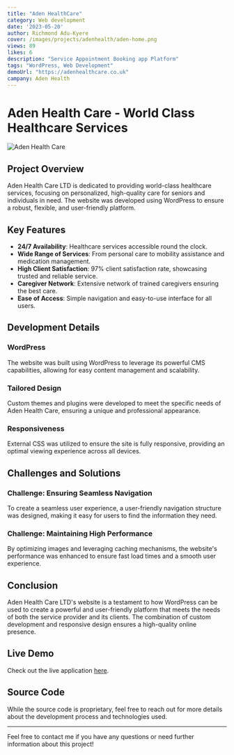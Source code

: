 ```yaml
---
title: "Aden HealthCare"
category: Web development
date: '2023-05-20'
author: Richmond Adu-Kyere
cover: /images/projects/adenhealth/aden-home.png
views: 89
likes: 6
description: "Service Appointment Booking app Platform"
tags: "WordPress, Web Development"
demoUrl: "https://adenhealthcare.co.uk"
campany: Aden Health
---
```





# Aden Health Care - World Class Healthcare Services

![Aden Health Care](/images/projects/adenhealth/aden-kc.png)

## Project Overview

Aden Health Care LTD is dedicated to providing world-class healthcare services, focusing on personalized, high-quality care for seniors and individuals in need. The website was developed using WordPress to ensure a robust, flexible, and user-friendly platform.

## Key Features

- **24/7 Availability**: Healthcare services accessible round the clock.
- **Wide Range of Services**: From personal care to mobility assistance and medication management.
- **High Client Satisfaction**: 97% client satisfaction rate, showcasing trusted and reliable service.
- **Caregiver Network**: Extensive network of trained caregivers ensuring the best care.
- **Ease of Access**: Simple navigation and easy-to-use interface for all users.

## Development Details

### WordPress

The website was built using WordPress to leverage its powerful CMS capabilities, allowing for easy content management and scalability.

### Tailored Design

Custom themes and plugins were developed to meet the specific needs of Aden Health Care, ensuring a unique and professional appearance.

### Responsiveness

External CSS was utilized to ensure the site is fully responsive, providing an optimal viewing experience across all devices.


## Challenges and Solutions

### Challenge: Ensuring Seamless Navigation

To create a seamless user experience, a user-friendly navigation structure was designed, making it easy for users to find the information they need.

### Challenge: Maintaining High Performance

By optimizing images and leveraging caching mechanisms, the website's performance was enhanced to ensure fast load times and a smooth user experience.

## Conclusion

Aden Health Care LTD's website is a testament to how WordPress can be used to create a powerful and user-friendly platform that meets the needs of both the service provider and its clients. The combination of custom development and responsive design ensures a high-quality online presence.

## Live Demo

Check out the live application [here](https://adenhealthcare.co.uk).

## Source Code

While the source code is proprietary, feel free to reach out for more details about the development process and technologies used.

---

Feel free to contact me if you have any questions or need further information about this project!


